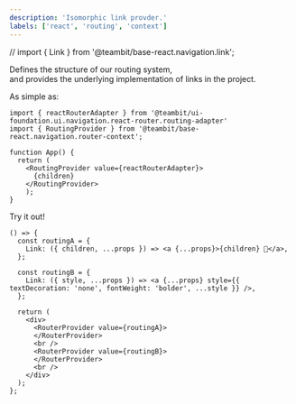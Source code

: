 ```yaml
---
description: 'Isomorphic link provder.'
labels: ['react', 'routing', 'context']
---
```


// import { Link } from '@teambit/base-react.navigation.link';

Defines the structure of our routing system,  
and provides the underlying implementation of links in the project.

As simple as:

```tsx
import { reactRouterAdapter } from '@teambit/ui-foundation.ui.navigation.react-router.routing-adapter'
import { RoutingProvider } from '@teambit/base-react.navigation.router-context';

function App() {
  return (
    <RoutingProvider value={reactRouterAdapter}>
      {children}
    </RoutingProvider>
    );
}
```

Try it out!

```tsx live
() => {
  const routingA = {
    Link: ({ children, ...props }) => <a {...props}>{children} 🔗</a>,
  };

  const routingB = {
    Link: ({ style, ...props }) => <a {...props} style={{ textDecoration: 'none', fontWeight: 'bolder', ...style }} />,
  };

  return (
    <div>
      <RouterProvider value={routingA}>
      </RouterProvider>
      <br />
      <RouterProvider value={routingB}>
      </RouterProvider>
      <br />
    </div>
  );
};
```
